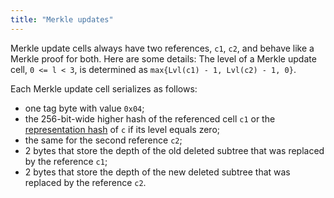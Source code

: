 ```yaml
---
title: "Merkle updates"
---
```


Merkle update cells always have two references, `c1`, `c2`, and behave like a Merkle proof for both.
Here are some details: The level of a Merkle update cell, `0 <= l < 3`, is determined as `max{Lvl(c1) - 1, Lvl(c2) - 1, 0}`.

Each Merkle update cell serializes as follows:

- one tag byte with value `0x04`;
- the 256-bit-wide higher hash of the referenced cell `c1` or the [representation hash](/tvm/serialization/cells) of `c` if its level equals zero;
- the same for the second reference `c2`;
- 2 bytes that store the depth of the old deleted subtree that was replaced by the reference `c1`;
- 2 bytes that store the depth of the new deleted subtree that was replaced by the reference `c2`.
